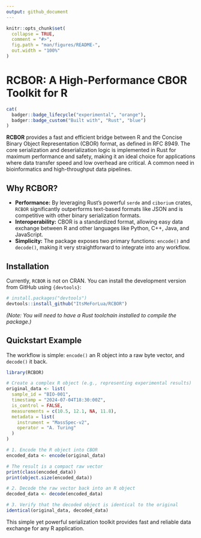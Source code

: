 ```yaml
---
output: github_document
---
```


<!-- README.md is generated from README.Rmd. Please edit that file -->

```r
knitr::opts_chunk$set(
  collapse = TRUE,
  comment = "#>",
  fig.path = "man/figures/README-",
  out.width = "100%"
)
```

# RCBOR: A High-Performance CBOR Toolkit for R

```r
cat(
  badger::badge_lifecycle("experimental", "orange"),
  badger::badge_custom("Built with", "Rust", "blue")
)
```

**RCBOR** provides a fast and efficient bridge between R and the Concise Binary Object Representation (CBOR) format, as defined in RFC 8949. The core serialization and deserialization logic is implemented in Rust for maximum performance and safety, making it an ideal choice for applications where data transfer speed and low overhead are critical. A common need in bioinformatics and high-throughput data pipelines.

## Why RCBOR?

-   **Performance:** By leveraging Rust's powerful `serde` and `ciborium` crates, `RCBOR` significantly outperforms text-based formats like JSON and is competitive with other binary serialization formats.
-   **Interoperability:** CBOR is a standardized format, allowing easy data exchange between R and other languages like Python, C++, Java, and JavaScript.
-   **Simplicity:** The package exposes two primary functions: `encode()` and `decode()`, making it very straightforward to integrate into any workflow.

## Installation

Currently, `RCBOR` is not on CRAN. You can install the development version from GitHub using `{devtools}`:

```r
# install.packages("devtools")
devtools::install_github("ItsMeForLua/RCBOR")
```

*(Note: You will need to have a Rust toolchain installed to compile the package.)*

## Quickstart Example

The workflow is simple: `encode()` an R object into a raw byte vector, and `decode()` it back.

```r
library(RCBOR)

# Create a complex R object (e.g., representing experimental results)
original_data <- list(
  sample_id = "BIO-001",
  timestamp = "2024-07-04T18:30:00Z",
  is_control = FALSE,
  measurements = c(10.5, 12.1, NA, 11.8),
  metadata = list(
    instrument = "MassSpec-v2",
    operator = "A. Turing"
  )
)

# 1. Encode the R object into CBOR
encoded_data <- encode(original_data)

# The result is a compact raw vector
print(class(encoded_data))
print(object.size(encoded_data))

# 2. Decode the raw vector back into an R object
decoded_data <- decode(encoded_data)

# 3. Verify that the decoded object is identical to the original
identical(original_data, decoded_data)
```

This simple yet powerful serialization toolkit provides fast and reliable data exchange for any R application.
